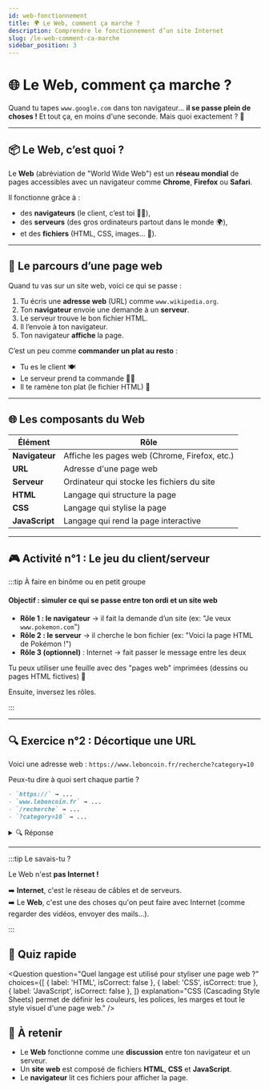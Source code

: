 ```yaml
---
id: web-fonctionnement
title: 🌍 Le Web, comment ça marche ?
description: Comprendre le fonctionnement d’un site Internet
slug: /le-web-comment-ca-marche
sidebar_position: 3
---
```


# 🌐 Le Web, comment ça marche ?

Quand tu tapes `www.google.com` dans ton navigateur... **il se passe plein de choses !** Et tout ça, en moins d'une seconde. Mais quoi exactement ? 🤔

---

## 📦 Le Web, c’est quoi ?

Le **Web** (abréviation de "World Wide Web") est un **réseau mondial** de pages accessibles avec un navigateur comme **Chrome**, **Firefox** ou **Safari**.

Il fonctionne grâce à :

- des **navigateurs** (le client, c’est toi 🧑‍💻),
- des **serveurs** (des gros ordinateurs partout dans le monde 🌍),
- et des **fichiers** (HTML, CSS, images… 📄).

---

## 🔁 Le parcours d’une page web

Quand tu vas sur un site web, voici ce qui se passe :

1. Tu écris une **adresse web** (URL) comme `www.wikipedia.org`.
2. Ton **navigateur** envoie une demande à un **serveur**.
3. Le serveur trouve le bon fichier HTML.
4. Il l’envoie à ton navigateur.
5. Ton navigateur **affiche** la page.

C’est un peu comme **commander un plat au resto** :

- Tu es le client 🍽️
- Le serveur prend ta commande 🧑‍🍳
- Il te ramène ton plat (le fichier HTML) 🍝

---

## 🌐 Les composants du Web

| Élément | Rôle |
|--------|------|
| **Navigateur** | Affiche les pages web (Chrome, Firefox, etc.) |
| **URL** | Adresse d'une page web |
| **Serveur** | Ordinateur qui stocke les fichiers du site |
| **HTML** | Langage qui structure la page |
| **CSS** | Langage qui stylise la page |
| **JavaScript** | Langage qui rend la page interactive |

---

## 🎮 Activité n°1 : Le jeu du client/serveur

:::tip À faire en binôme ou en petit groupe

#### Objectif : simuler ce qui se passe entre ton ordi et un site web

- **Rôle 1 : le navigateur** → il fait la demande d’un site (ex: "Je veux `www.pokemon.com`")
- **Rôle 2 : le serveur** → il cherche le bon fichier (ex: "Voici la page HTML de Pokémon !")
- **Rôle 3 (optionnel)** : Internet → fait passer le message entre les deux

Tu peux utiliser une feuille avec des "pages web" imprimées (dessins ou pages HTML fictives) 📄

Ensuite, inversez les rôles.

:::

---

## 🔍 Exercice n°2 : Décortique une URL

Voici une adresse web : `https://www.leboncoin.fr/recherche?category=10`

Peux-tu dire à quoi sert chaque partie ?

```md
- `https://` → ...
- `www.leboncoin.fr` → ...
- `/recherche` → ...
- `?category=10` → ...
```

<details>
  <summary>🔍 Réponse</summary>

- `https://` → Protocole sécurisé pour accéder au site
- `www.leboncoin.fr` → Nom du site web (nom de domaine)
- `/recherche` → Chemin vers la page de recherche
- `?category=10` → Paramètre envoyé à la page (ex : catégorie 10 = voitures)

</details>

---

:::tip Le savais-tu ?

Le Web n'est **pas Internet !**

➡️ **Internet**, c'est le réseau de câbles et de serveurs.  
➡️ Le **Web**, c'est une des choses qu'on peut faire avec Internet (comme regarder des vidéos, envoyer des mails…). 

:::

## 🎲 Quiz rapide


<Question
  question="Quel langage est utilisé pour styliser une page web ?"
  choices={[
    { label: 'HTML', isCorrect: false },
    { label: 'CSS', isCorrect: true },
    { label: 'JavaScript', isCorrect: false },
  ]}
  explanation="CSS (Cascading Style Sheets) permet de définir les couleurs, les polices, les marges et tout le style visuel d'une page web."
/>


## 🏁 À retenir

- Le **Web** fonctionne comme une **discussion** entre ton navigateur et un serveur.
- Un **site web** est composé de fichiers **HTML**, **CSS** et **JavaScript**.
- Le **navigateur** lit ces fichiers pour afficher la page.